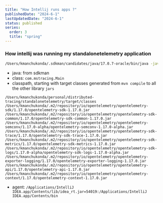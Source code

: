 ```yaml
---
title: "How Intellij runs apps ?"
publishedDate: "2024-6-1"
lastUpdatedDate: "2024-6-1"
status: published
series:
  order: 3
  title: "spring"
---
```


### How intellij was running my standalonetelemetry application
```sh
/Users/kmanchukonda/.sdkman/candidates/java/17.0.7-oracle/bin/java -javaagent:/Applications/IntelliJ IDEA.app/Contents/lib/idea_rt.jar=54019:/Applications/IntelliJ IDEA.app/Contents/bin -Dfile.encoding=UTF-8 -classpath /Users/kmanchukonda/personal/distributed-tracing/standalonetelemetry/target/classes:/Users/kmanchukonda/.m2/repository/io/opentelemetry/opentelemetry-sdk/1.17.0/opentelemetry-sdk-1.17.0.jar:/Users/kmanchukonda/.m2/repository/io/opentelemetry/opentelemetry-sdk-common/1.17.0/opentelemetry-sdk-common-1.17.0.jar:/Users/kmanchukonda/.m2/repository/io/opentelemetry/opentelemetry-semconv/1.17.0-alpha/opentelemetry-semconv-1.17.0-alpha.jar:/Users/kmanchukonda/.m2/repository/io/opentelemetry/opentelemetry-sdk-trace/1.17.0/opentelemetry-sdk-trace-1.17.0.jar:/Users/kmanchukonda/.m2/repository/io/opentelemetry/opentelemetry-sdk-metrics/1.17.0/opentelemetry-sdk-metrics-1.17.0.jar:/Users/kmanchukonda/.m2/repository/io/opentelemetry/opentelemetry-sdk-logs/1.17.0-alpha/opentelemetry-sdk-logs-1.17.0-alpha.jar:/Users/kmanchukonda/.m2/repository/io/opentelemetry/opentelemetry-exporter-logging/1.17.0/opentelemetry-exporter-logging-1.17.0.jar:/Users/kmanchukonda/.m2/repository/io/opentelemetry/opentelemetry-api/1.17.0/opentelemetry-api-1.17.0.jar:/Users/kmanchukonda/.m2/repository/io/opentelemetry/opentelemetry-context/1.17.0/opentelemetry-context-1.17.0.jar com.mstracing.Main
```
- java: from sdkman
- class: `com.mstracing.Main`
- classpath, starting with target classes generated from `mvn compile` to all the other library `jars`
```
/Users/kmanchukonda/personal/distributed-tracing/standalonetelemetry/target/classes
/Users/kmanchukonda/.m2/repository/io/opentelemetry/opentelemetry-sdk/1.17.0/opentelemetry-sdk-1.17.0.jar
/Users/kmanchukonda/.m2/repository/io/opentelemetry/opentelemetry-sdk-common/1.17.0/opentelemetry-sdk-common-1.17.0.jar
/Users/kmanchukonda/.m2/repository/io/opentelemetry/opentelemetry-semconv/1.17.0-alpha/opentelemetry-semconv-1.17.0-alpha.jar
/Users/kmanchukonda/.m2/repository/io/opentelemetry/opentelemetry-sdk-trace/1.17.0/opentelemetry-sdk-trace-1.17.0.jar
/Users/kmanchukonda/.m2/repository/io/opentelemetry/opentelemetry-sdk-metrics/1.17.0/opentelemetry-sdk-metrics-1.17.0.jar
/Users/kmanchukonda/.m2/repository/io/opentelemetry/opentelemetry-sdk-logs/1.17.0-alpha/opentelemetry-sdk-logs-1.17.0-alpha.jar
/Users/kmanchukonda/.m2/repository/io/opentelemetry/opentelemetry-exporter-logging/1.17.0/opentelemetry-exporter-logging-1.17.0.jar
/Users/kmanchukonda/.m2/repository/io/opentelemetry/opentelemetry-api/1.17.0/opentelemetry-api-1.17.0.jar
/Users/kmanchukonda/.m2/repository/io/opentelemetry/opentelemetry-context/1.17.0/opentelemetry-context-1.17.0.jar
```
- agent: `/Applications/IntelliJ IDEA.app/Contents/lib/idea_rt.jar=54019:/Applications/IntelliJ IDEA.app/Contents/bin`